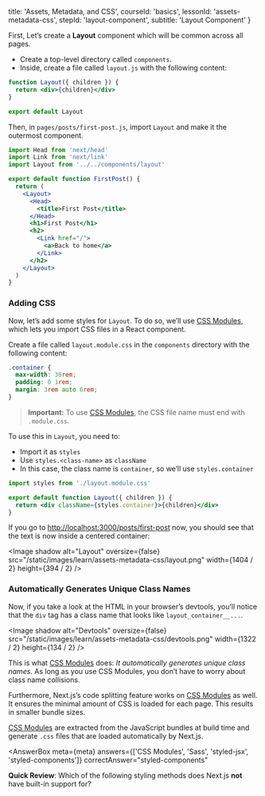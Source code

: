
  title: 'Assets, Metadata, and CSS',
  courseId: 'basics',
  lessonId: 'assets-metadata-css',
  stepId: 'layout-component',
  subtitle: 'Layout Component'
}

First, Let’s create a **Layout** component which will be common across all pages.

- Create a top-level directory called `components`.
- Inside, create a file called `layout.js` with the following content:

```jsx
function Layout({ children }) {
  return <div>{children}</div>
}

export default Layout
```

Then, in `pages/posts/first-post.js`, import `Layout` and make it the outermost component.

```jsx
import Head from 'next/head'
import Link from 'next/link'
import Layout from '../../components/layout'

export default function FirstPost() {
  return (
    <Layout>
      <Head>
        <title>First Post</title>
      </Head>
      <h1>First Post</h1>
      <h2>
        <Link href="/">
          <a>Back to home</a>
        </Link>
      </h2>
    </Layout>
  )
}
```

### Adding CSS

Now, let’s add some styles for `Layout`. To do so, we’ll use [CSS Modules](/docs/basic-features/built-in-css-support#adding-component-level-css), which lets you import CSS files in a React component.

Create a file called `layout.module.css` in the `components` directory with the following content:

```css
.container {
  max-width: 36rem;
  padding: 0 1rem;
  margin: 3rem auto 6rem;
}
```

> **Important:** To use [CSS Modules](/docs/basic-features/built-in-css-support#adding-component-level-css), the CSS file name must end with `.module.css`.

To use this in `Layout`, you need to:

- Import it as `styles`
- Use `styles.<class-name>` as `className`
- In this case, the class name is `container`, so we’ll use `styles.container`

```jsx
import styles from './layout.module.css'

export default function Layout({ children }) {
  return <div className={styles.container}>{children}</div>
}
```

If you go to [http://localhost:3000/posts/first-post](http://localhost:3000/posts/first-post) now, you should see that the text is now inside a centered container:

<Image
  shadow
  alt="Layout"
  oversize={false}
  src="/static/images/learn/assets-metadata-css/layout.png"
  width={1404 / 2}
  height={394 / 2}
/>

### Automatically Generates Unique Class Names

Now, if you take a look at the HTML in your browser’s devtools, you’ll notice that the `div` tag has a class name that looks like `layout_container__...`.

<Image
  shadow
  alt="Devtools"
  oversize={false}
  src="/static/images/learn/assets-metadata-css/devtools.png"
  width={1322 / 2}
  height={134 / 2}
/>

This is what [CSS Modules](/docs/basic-features/built-in-css-support#adding-component-level-css) does: _It automatically generates unique class names_. As long as you use CSS Modules, you don’t have to worry about class name collisions.

Furthermore, Next.js’s code splitting feature works on [CSS Modules](/docs/basic-features/built-in-css-support#adding-component-level-css) as well. It ensures the minimal amount of CSS is loaded for each page. This results in smaller bundle sizes.

[CSS Modules](/docs/basic-features/built-in-css-support#adding-component-level-css) are extracted from the JavaScript bundles at build time and generate `.css` files that are loaded automatically by Next.js.

<AnswerBox
  meta={meta}
  answers={['CSS Modules', 'Sass', 'styled-jsx', 'styled-components']}
  correctAnswer="styled-components"
>

**Quick Review**: Which of the following styling methods does Next.js **not** have built-in support for?

</AnswerBox>

